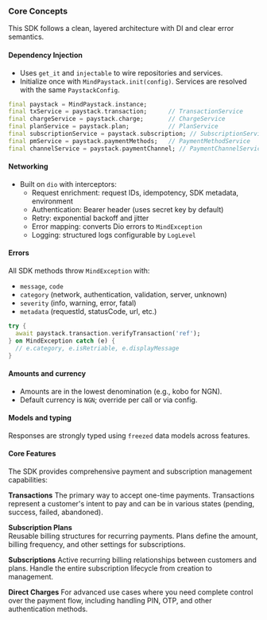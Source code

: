 ### Core Concepts

This SDK follows a clean, layered architecture with DI and clear error semantics.

#### Dependency Injection

- Uses `get_it` and `injectable` to wire repositories and services.
- Initialize once with `MindPaystack.init(config)`. Services are resolved with the same `PaystackConfig`.

```dart
final paystack = MindPaystack.instance;
final txService = paystack.transaction;      // TransactionService
final chargeService = paystack.charge;       // ChargeService
final planService = paystack.plan;           // PlanService
final subscriptionService = paystack.subscription; // SubscriptionService
final pmService = paystack.paymentMethods;   // PaymentMethodService
final channelService = paystack.paymentChannel; // PaymentChannelService
```

#### Networking

- Built on `dio` with interceptors:
  - Request enrichment: request IDs, idempotency, SDK metadata, environment
  - Authentication: Bearer header (uses secret key by default)
  - Retry: exponential backoff and jitter
  - Error mapping: converts Dio errors to `MindException`
  - Logging: structured logs configurable by `LogLevel`

#### Errors

All SDK methods throw `MindException` with:
- `message`, `code`
- `category` (network, authentication, validation, server, unknown)
- `severity` (info, warning, error, fatal)
- `metadata` (requestId, statusCode, url, etc.)

```dart
try {
  await paystack.transaction.verifyTransaction('ref');
} on MindException catch (e) {
  // e.category, e.isRetriable, e.displayMessage
}
```

#### Amounts and currency

- Amounts are in the lowest denomination (e.g., kobo for NGN).
- Default currency is `NGN`; override per call or via config.

#### Models and typing

Responses are strongly typed using `freezed` data models across features.

#### Core Features

The SDK provides comprehensive payment and subscription management capabilities:

**Transactions**
The primary way to accept one-time payments. Transactions represent a customer's intent to pay and can be in various states (pending, success, failed, abandoned).

**Subscription Plans**  
Reusable billing structures for recurring payments. Plans define the amount, billing frequency, and other settings for subscriptions.

**Subscriptions**
Active recurring billing relationships between customers and plans. Handle the entire subscription lifecycle from creation to management.

**Direct Charges**
For advanced use cases where you need complete control over the payment flow, including handling PIN, OTP, and other authentication methods.
